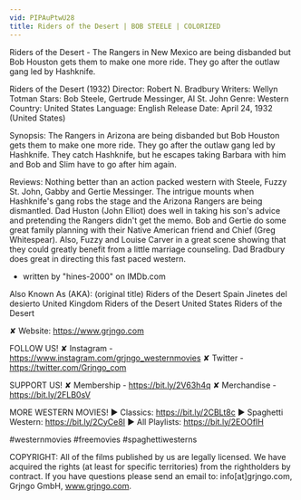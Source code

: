 ```yaml
---
vid: PIPAuPtwU28
title: Riders of the Desert | BOB STEELE | COLORIZED
---
```


Riders of the Desert - The Rangers in New Mexico are being disbanded but Bob Houston gets them to make one more ride. They go after the outlaw gang led by Hashknife.

Riders of the Desert (1932)
Director: Robert N. Bradbury
Writers: Wellyn Totman
Stars: Bob Steele, Gertrude Messinger, Al St. John
Genre: Western
Country: United States
Language: English
Release Date: April 24, 1932 (United States)

Synopsis:
The Rangers in Arizona are being disbanded but Bob Houston gets them to make one more ride. They go after the outlaw gang led by Hashknife. They catch Hashknife, but he escapes taking Barbara with him and Bob and Slim have to go after him again.

Reviews:
Nothing better than an action packed western with Steele, Fuzzy St. John, Gabby and Gertie Messinger. The intrigue mounts when Hashknife's gang robs the stage and the Arizona Rangers are being dismantled. Dad Huston (John Elliot) does well in taking his son's advice and pretending the Rangers didn't get the memo. Bob and Gertie do some great family planning with their Native American friend and Chief (Greg Whitespear). Also, Fuzzy and Louise Carver in a great scene showing that they could greatly benefit from a little marriage counseling. Dad Bradbury does great in directing this fast paced western.
- written by "hines-2000" on IMDb.com

Also Known As (AKA):
(original title) Riders of the Desert
Spain Jinetes del desierto
United Kingdom Riders of the Desert
United States Riders of the Desert

✘ Website: https://www.grjngo.com

FOLLOW US!
✘ Instagram - https://www.instagram.com/grjngo_westernmovies
✘ Twitter - https://twitter.com/Grjngo_com

SUPPORT US!
✘ Membership - https://bit.ly/2V63h4q
✘ Merchandise - https://bit.ly/2FLB0sV

MORE WESTERN MOVIES! 
► Classics: https://bit.ly/2CBLt8c 
► Spaghetti Western: https://bit.ly/2CyCe8I 
► All Playlists: https://bit.ly/2EOOfIH 

#westernmovies #freemovies #spaghettiwesterns

COPYRIGHT: All of the films published by us are legally licensed. We have acquired the rights (at least for specific territories) from the rightholders by contract. If you have questions please send an email to: info[at]grjngo.com, Grjngo GmbH, www.grjngo.com.
